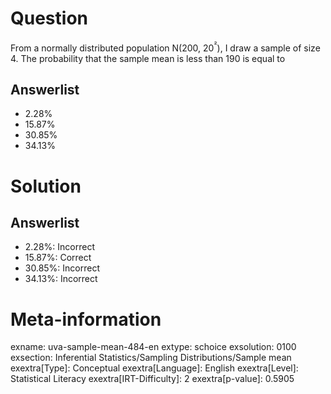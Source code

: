 Question
========

From a normally distributed population N(200, 20^²^), I draw a sample of size 4. The probability that the sample mean is less than 190 is equal to

Answerlist
----------

* 2.28%
* 15.87%
* 30.85%
* 34.13%

Solution
========

Answerlist
----------

* 2.28%: Incorrect
* 15.87%: Correct
* 30.85%: Incorrect
* 34.13%: Incorrect

Meta-information
================
exname: uva-sample-mean-484-en
extype: schoice
exsolution: 0100
exsection: Inferential Statistics/Sampling Distributions/Sample mean
exextra[Type]: Conceptual
exextra[Language]: English
exextra[Level]: Statistical Literacy
exextra[IRT-Difficulty]: 2
exextra[p-value]: 0.5905
